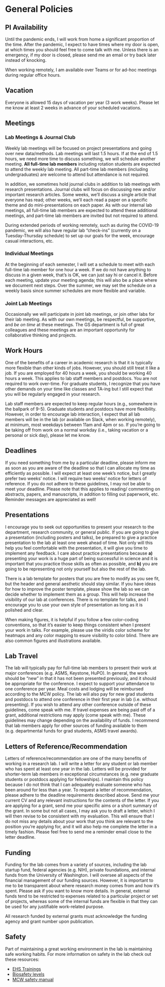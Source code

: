 # General Policies {#general}

## PI Availability
Until the pandemic ends, I will work from home a significant proportion of the time. After the pandemic, I expect to have times where my door is open, at which times you should feel free to come talk with me. Unless there is an emergency, if my door is closed, please send me an email or try back later instead of knocking. 

When working remotely, I am available over Teams or for ad-hoc meetings during regular office hours.


## Vacation
Everyone is allowed 15 days of vacation per year (3 work weeks). Please let me know at least 2 weeks in advance of your scheduled vacations.

## Meetings

### Lab Meetings & Journal Club
Weekly lab meetings will be focused on project presentations and going over new data/methods. Lab meetings will last 1.5 hours. If at the end of 1.5 hours, we need more time to discuss something, we will schedule another meeting. **All full-time lab members** including rotation students are expected to attend the weekly lab meeting. All part-time lab members (including undergraduates) are welcome to attend but attendance is not required.

In addition, we sometimes hold journal clubs in addition to lab meetings with research presentations. Journal clubs will focus on discussing new and/or important research articles. Some weeks, we'll discuss a single article that everyone has read; other weeks, we'll each read a paper on a specific theme and do mini-presentations on each paper. As with our internal lab meetings, all full-time lab members are expected to attend these additional meetings, and part-time lab members are invited but not required to attend.

During extended periods of working remotely, such as during the COVID-19 pandemic, we will also have regular lab “check-ins” (currently on a Tuesday-Thursday schedule) to set up our goals for the week, encourage casual interactions, etc.

### Individual Meetings

At the beginning of each semester, I will set a schedule to meet with each full-time lab member for one hour a week. If we do not have anything to discuss in a given week, that's is OK, we can just say hi or cancel it. Before each meeting, update your meeting agenda; this will also be a place where we document next steps. Over the summer, we may set the schedule on a weekly basis since summer schedules are more flexible and variable.

### Joint Lab Meetings

Occasionally we will participate in joint lab meetings, or join other labs for their lab meeting. As with our own meetings, be respectful, be supportive, and *be on time* at these meetings. The GS department is full of great colleagues and these meetings are an important opportunity for collaborative thinking and projects.

## Work Hours

One of the benefits of a career in academic research is that it is typically more flexible than other kinds of jobs. However, you should still treat it like a job. If you are employed for 40 hours a week, you should be working 40 hours a week. This applies to lab staff members and postdocs. You are not required to work over-time. For graduate students, I recognize that you have other demands on your time like classes and TA-ing but I still expect that you will be regularly engaged in your research.

Lab staff members are expected to keep regular hours (e.g., somewhere in the ballpark of 9-5). Graduate students and postdocs have more flexibility. However, in order to encourage lab interaction, I expect that all lab members will be in the lab (or available on Slack, when working remotely), at minimum, most weekdays between 11am and 4pm or so. If you’re going to be taking off from work on a normal workday (i.e., taking vacation or a personal or sick day), please let me know.

## Deadlines

If you need something from me by a particular deadline, please inform me as soon as you are aware of the deadline so that I can allocate my time as efficiently as possible. I will expect at least one week's notice, but I greatly prefer two weeks' notice. I will require two weeks' notice for letters of reference. If you do not adhere to these guidelines, I may not be able to meet your deadline. Please note that this applies to reading/ commenting on abstracts, papers, and manuscripts, in addition to filling out paperwork, etc. Reminder messages are appreciated as well!

## Presentations

I encourage you to seek out opportunities to present your research to the department, research community, or general public. If you are going to give a presentation (including posters and talks), be prepared to give a practice presentation to the lab at least one week ahead of time. Not only will this help you feel comfortable with the presentation, it will give you time to implement any feedback. I care about practice presentations because **a)** presenting your work is a huge part of being successful in science and it is important that you practice those skills as often as possible, and **b)** you are going to be representing not only yourself but also the rest of the lab.

There is a lab template for posters that you are free to modify as you see fit, but the header and general aesthetic should stay similar. If you have ideas for how to improve the poster template, please show the lab so we can decide whether to implement them as a group. This will help increase the visibility of our lab at conferences. There is no template for talks, and I encourage you to use your own style of presentation as long as it is polished and clear.

When making figures, it is helpful if you follow a few color-coding conventions, so that it’s easier to keep things consistent when I present your work in talks. For example, please use the viridis color scheme for heatmaps and any color mapping to esure visibility to color blind. There are also common figures and illustrations available. 

## Lab Travel

The lab will typically pay for full-time lab members to present their work at major conferences (e.g. ASMS, Keystone, HuPO). In general, the work should be "new" in that it has not been presented previously, and it should be appropriate for the conference. I expect to support your attendance to one conference per year. Meal costs and lodging will be reimbursed according to the MCW policy. The lab will also pay for new grad students and postdocs to attend one conference in their first year in lab (i.e. without presenting). If you wish to attend any other conference outside of these guidelines, come speak with me. If travel expenses are being paid off of a grant, additional restrictions may apply (come speak with me). These guidelines may change depending on the availability of funds. I recommend that lab members apply for other sources of funding available to them (e.g. departmental funds for grad students, ASMS travel awards).

## Letters of Reference/Recommendation

Letters of reference/recommendation are one of the many benefits of working in a research lab. I will write a letter for any student or lab member who has spent at least one year in the lab. Letters will be provided for shorter-term lab members in exceptional circumstances (e.g. new graduate students or postdocs applying for fellowships). I maintain this policy because I do not think that I can adequately evaluate someone who has been around for less than a year.
To request a letter of recommendation, please adhere to the deadline requirements described above. Send me your current CV and any relevant instructions for the contents of the letter. If you are applying for a grant, send me your specific aims or a short summary of the grant. In some but not all cases, I may ask you to draft a letter, which I will then revise to be consistent with my evaluation. This will ensure that I do not miss any details about your work that you think are relevant to the position you're applying for, and it will also help me complete the letter in a timely fashion. Please feel free to send me a reminder email close to the letter deadline.

## Funding

Funding for the lab comes from a variety of sources, including the lab startup fund, federal agencies (e.g. NIH), private foundations, and internal funds from the University of Washington. I will oversee all aspects of the financial management of our funding sources. However, it is important to me to be transparent about where research money comes from and how it's spent. Please ask if you want to know more details. In general, external funds tend to be restricted to expenses related to a particular project or set of projects, whereas some of the internal funds are flexible in that they can be used for any justifiable work-related purpose. 

All research funded by external grants must acknowledge the funding agency and grant number upon publication. 

## Safety

Part of maintaining a great working environment in the lab is maintaining safe working habits. For more information on safety in the lab check out these resources:

* [EHS Trainings](https://www.mcw.edu/departments/research-systems/training/safety)
* [Biosafety levels](https://www.mcw.edu/departments/institutional-biosafety-committee-ibc/biosafety-levels)
* [MCW safety manual](https://infoscope.mcw.edu/FileLibrary/Groups/InfoScopeSafety/Manuals/SafetyManual_2017.pdf)
